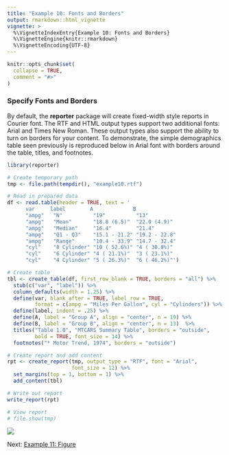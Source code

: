 ```yaml
---
title: "Example 10: Fonts and Borders"
output: rmarkdown::html_vignette
vignette: >
  %\VignetteIndexEntry{Example 10: Fonts and Borders}
  %\VignetteEngine{knitr::rmarkdown}
  %\VignetteEncoding{UTF-8}
---
```


```r
knitr::opts_chunk$set(
  collapse = TRUE,
  comment = "#>"
)
```

### Specify Fonts and Borders

By default, the **reporter** package will create fixed-width style reports 
in Courier font. The RTF and HTML output types support two additional fonts: Arial and 
Times New Roman.  These output types also support the ability 
to turn on borders for your content.  To demonstrate, the simple demographics 
table seen previously is reproduced below in Arial font with borders 
around the table, titles, and footnotes.

```r
library(reporter)

# Create temporary path
tmp <- file.path(tempdir(), "example10.rtf")

# Read in prepared data
df <- read.table(header = TRUE, text = '
      var     label        A             B          
      "ampg"   "N"          "19"          "13"         
      "ampg"   "Mean"       "18.8 (6.5)"  "22.0 (4.9)" 
      "ampg"   "Median"     "16.4"        "21.4"       
      "ampg"   "Q1 - Q3"    "15.1 - 21.2" "19.2 - 22.8"
      "ampg"   "Range"      "10.4 - 33.9" "14.7 - 32.4"
      "cyl"    "8 Cylinder" "10 ( 52.6%)" "4 ( 30.8%)" 
      "cyl"    "6 Cylinder" "4 ( 21.1%)"  "3 ( 23.1%)" 
      "cyl"    "4 Cylinder" "5 ( 26.3%)"  "6 ( 46.2%)"')

# Create table
tbl <- create_table(df, first_row_blank = TRUE, borders = "all") %>% 
  stub(c("var", "label")) %>% 
  column_defaults(width = 1.25) %>% 
  define(var, blank_after = TRUE, label_row = TRUE, 
         format = c(ampg = "Miles Per Gallon", cyl = "Cylinders")) %>% 
  define(label, indent = .25) %>% 
  define(A, label = "Group A", align = "center", n = 19) %>% 
  define(B, label = "Group B", align = "center", n = 13)  %>% 
  titles("Table 1.0", "MTCARS Summary Table", borders = "outside",
         bold = TRUE, font_size = 14) %>% 
  footnotes("* Motor Trend, 1974", borders = "outside")

# Create report and add content
rpt <- create_report(tmp, output_type = "RTF", font = "Arial", 
                     font_size = 12) %>% 
  set_margins(top = 1, bottom = 1) %>%
  add_content(tbl)

# Write out report
write_report(rpt)

# View report
# file.show(tmp)

```
<img src="../man/images/fonts.png"/>


Next: [Example 11: Figure](reporter-figure.html)
